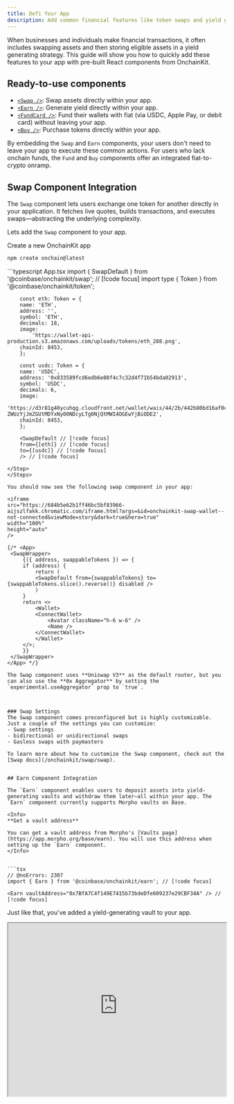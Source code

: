 ```yaml
---
title: Defi Your App
description: Add common financial features like token swaps and yield generating strategies to your app with pre-built React components from OnchainKit.
---
```



When businesses and individuals make financial transactions, it often includes swapping assets and then storing eligible assets in a yield generating strategy. This guide will show you how to quickly add these features to your app with pre-built React components from OnchainKit.

## Ready-to-use components
- [`<Swap />`](/onchainkit/swap/swap): Swap assets directly within your app.
- [`<Earn />`](/onchainkit/earn/earn): Generate yield directly within your app.
- [`<FundCard />`](/onchainkit/fund/fund-card): Fund their wallets with fiat (via USDC, Apple Pay, or debit card) without leaving your app.
- [`<Buy />`](/onchainkit/buy/buy): Purchase tokens directly within your app.


By embedding the `Swap` and `Earn` components, your users don't need to leave your app to execute these common actions. For users who lack onchain funds, the `Fund` and `Buy` components offer an integrated fiat-to-crypto onramp.


## Swap Component Integration

The `Swap` component lets users exchange one token for another directly in your application. It fetches live quotes, builds transactions, and executes swaps—abstracting the underlying complexity.

Lets add the `Swap` component to your app.

<Steps>
  <Step title="Install and Configure OnchainKit">
  Create a new OnchainKit app

  ```bash Terminal
  npm create onchain@latest
  ```
  </Step>
  <Step title="Import and Render the Swap Component">
       ```typescript App.tsx
        import { SwapDefault } from '@coinbase/onchainkit/swap'; // [!code focus]
        import type { Token } from '@coinbase/onchainkit/token';

        const eth: Token = {
        name: 'ETH',
        address: '',
        symbol: 'ETH',
        decimals: 18,
        image:
            'https://wallet-api-production.s3.amazonaws.com/uploads/tokens/eth_288.png',
        chainId: 8453,
        };

        const usdc: Token = {
        name: 'USDC',
        address: '0x833589fcd6edb6e08f4c7c32d4f71b54bda02913',
        symbol: 'USDC',
        decimals: 6,
        image:
            'https://d3r81g40ycuhqg.cloudfront.net/wallet/wais/44/2b/442b80bd16af0c0d9b22e03a16753823fe826e5bfd457292b55fa0ba8c1ba213-ZWUzYjJmZGUtMDYxNy00NDcyLTg0NjQtMWI4OGEwYjBiODE2',
        chainId: 8453,
        };

        <SwapDefault // [!code focus]
        from={[eth]} // [!code focus]
        to={[usdc]} // [!code focus]
        /> // [!code focus]
   ```
  </Step>
</Steps>

You should now see the following swap component in your app:

<iframe
  src="https://684b5e62b1ff46bc5bf83966-aijszlfakk.chromatic.com/iframe.html?args=&id=onchainkit-swap-wallet--not-connected&viewMode=story&dark=true&hero=true"
  width="100%"
  height="auto"
/>

{/* <App>
    <SwapWrapper>
        {({ address, swappableTokens }) => {
        if (address) {
            return (
            <SwapDefault from={swappableTokens} to={swappableTokens.slice().reverse()} disabled />
            )
        }
        return <>
            <Wallet>
            <ConnectWallet>
                <Avatar className="h-6 w-6" />
                <Name />
            </ConnectWallet>
            </Wallet>
        </>;
        }}
    </SwapWrapper>
</App> */}

The Swap component uses **Uniswap V3** as the default router, but you can also use the **0x Aggregator** by setting the `experimental.useAggregator` prop to `true`.



### Swap Settings
The Swap component comes preconfigured but is highly customizable. Just a couple of the settings you can customize:
- Swap settings
- bidirectional or unidirectional swaps
- Gasless swaps with paymasters

To learn more about how to customize the Swap component, check out the [Swap docs](/onchainkit/swap/swap).


## Earn Component Integration

The `Earn` component enables users to deposit assets into yield-generating vaults and withdraw them later—all within your app. The `Earn` component currently supports Morpho vaults on Base.

<Info>
**Get a vault address**

You can get a vault address from Morpho's [Vaults page](https://app.morpho.org/base/earn). You will use this address when setting up the `Earn` component.
</Info>


```tsx
// @noErrors: 2307
import { Earn } from '@coinbase/onchainkit/earn'; // [!code focus]

<Earn vaultAddress="0x7BfA7C4f149E7415b73bdeDfe609237e29CBF34A" /> // [!code focus]
```

Just like that, you've added a yield-generating vault to your app.

<iframe
  src="https://684b5e62b1ff46bc5bf83966-aijszlfakk.chromatic.com/iframe.html?args=&id=onchainkit-earn--main&viewMode=story&dark=true&hero=true"
  width="100%"
  height="400px"
/>

{/* <EarnMain /> */}

### Advanced Customizations
Similar to the Swap component, the Earn component is highly customizable. Lets customize our component to include custom deposit buttons for a streamlined user experience.

- `useEarnContext` to access the component's context values, `EarnDeposit` and `EarnDetails`
- `DepositButton` to render custom deposit buttons

<CodeGroup>
```tsx index.tsx
// @noErrors: 2307
import { Earn, useEarnContext } from '@coinbase/onchainkit/earn';
import { CustomDepositButtons } from '@/custom-deposit-buttons';

  <Earn vaultAddress="0x7BfA7C4f149E7415b73bdeDfe609237e29CBF34A">
      <CustomDepositButtons />
  </Earn>

```

```tsx custom-deposit-buttons.tsx
import {EarnDetails,
        EarnDeposit,
        useEarnContext,
        DepositButton} from '@coinbase/onchainkit/earn';

const predefinedAmounts = ['0.1', '1', '10'];

function CustomDepositButtons() {
  const { depositAmount, setDepositAmount } = useEarnContext();

  return (
    <EarnDeposit>
      <EarnDetails />
      <div className="grid grid-cols-3 gap-2">
        {predefinedAmounts.map((amount) => {
          const selected = amount === depositAmount;
          return (
            <button
              key={amount}
              type="button"
              onClick={() => setDepositAmount(amount)}
              className={`rounded-md px-4 py-2
              ${selected ? 'bg-[var(--ock-bg-primary)] text-[var(--ock-text-inverse)]'
              : 'bg-[var(--ock-bg-secondary)] text-[var(--ock-text-primary)]'}`}
            >
              {amount}
            </button>
          );
        })}
      </div>
      <DepositButton />
    </EarnDeposit>
  );
}
```
</CodeGroup>

<iframe
  src="https://684b5e62b1ff46bc5bf83966-aijszlfakk.chromatic.com/iframe.html?args=&id=onchainkit-earn--predefined-deposit&viewMode=story&dark=true&hero=true"
  width="100%"
  height="280px"
/>

{/* <PredefinedInputDeposit /> */}

## Onboarding Users in DeFi

In order to leverage the `<FundCard/>` and `<Buy />` components, users need to have funds in their wallet. If user's don't have funds, they'll need to onramp fiat or buy tokens in order to transact. We'll explore two out-of-the-box solutions from OnchainKit below.

The `Fund` component (via `<FundCard />`) offers a complete fiat onramp experience, allowing users to add funds to their wallet directly in your app.  It provides:
- Amount input with fiat/crypto switching
- Payment method selection (Coinbase, Apple Pay, Debit Card)
- Automatic exchange rate updates
- Smart handling of payment method restrictions (based on country and subdivision)

<Tip>
To use the `FundCard` component, you'll need to provide a Client API Key in `OnchainKitProvider`. You can get one following our [Getting Started](/onchainkit/installation/nextjs#get-your-client-api-key) steps.
</Tip>


```tsx App.tsx
import { FundCard } from '@coinbase/onchainkit/fund';

<FundCard
  assetSymbol="ETH"
  country="US"
  currency="USD"
/>;
```

<iframe
  src="https://684b5e62b1ff46bc5bf83966-aijszlfakk.chromatic.com/iframe.html?args=&id=onchainkit-fund-card--default&viewMode=story&dark=true&hero=true"
  width="100%"
  height="370px"
/>

{/* <App>
  <FundWrapper>
    {({ address }) => {
      if (address) {
        return <FundCard assetSymbol="ETH" country="US" currency="USD" />;
      }
      return (
        <>
          <Wallet>
            <ConnectWallet>
              <Avatar className="h-6 w-6" />
              <Name />
            </ConnectWallet>
          </Wallet>
        </>
      );
    }}
  </FundWrapper>
</App> */}

To learn more about the `FundCard` component and its features, check out the [FundCard docs](/onchainkit/fund/fund-card).

## The `Buy` Component

The `Buy` components provide a comprehensive interface for users to purchase [Tokens](/onchainkit/token/types.mdx).

The `Buy` component supports token swaps from USDC and ETH by default with the option to provide an additional token of choice using the `fromToken` prop. Users are able to purchase tokens using their Coinbase account, Apple Pay, or debit card.

<Note>
This component requires a `projectId` to be set in the `OnchainKitProvider`. You can find your `projectId` on [Coinbase Developer Platform](https://portal.cdp.coinbase.com/products/onchainkit).
</Note>


```tsx
import { Buy } from '@coinbase/onchainkit/buy'; // [!code focus]
import type { Token } from '@coinbase/onchainkit/token';

export default function BuyComponents() { // [!code focus]
  const degenToken: Token = {
    name: 'DEGEN',
    address: '0x4ed4e862860bed51a9570b96d89af5e1b0efefed',
    symbol: 'DEGEN',
    decimals: 18,
    image:
    'https://d3r81g40ycuhqg.cloudfront.net/wallet/wais/3b/bf/3bbf118b5e6dc2f9e7fc607a6e7526647b4ba8f0bea87125f971446d57b296d2-MDNmNjY0MmEtNGFiZi00N2I0LWIwMTItMDUyMzg2ZDZhMWNm',
    chainId: 8453,
  };

  return ( // [!code focus]
    <Buy toToken={degenToken} /> // [!code focus]
  ) // [!code focus]
} // [!code focus]

```

<iframe
  src="https://684b5e62b1ff46bc5bf83966-aijszlfakk.chromatic.com/iframe.html?args=&id=onchainkit-buy--disabled&viewMode=story&dark=true&hero=true"
  width="100%"
  height="auto"
/>

{/* <App>
  <BuyWrapper>
    {({ address, toToken }) => {
      return (
        <Buy toToken={toToken} disabled />
      )
    }}
  </BuyWrapper>
</App> */}

<Danger>
**Note: This interface is for demonstration purposes only.**

Swap and Onramp flows will execute and work out of the box when you implement the component in your own app.
</Danger>


By combining Swap, Earn, Fund, and Buy with these additional tools, you can quickly build a robust in-app DeFi experience with minimal development overhead. This lets you focus on building your unique value proposition.


## Next Steps

If you're using these components, its likely you'll benefit from the following components:

- [`<Transaction/>`](/onchainkit/transaction/transaction): Provides a high-level transaction interface for executing custom onchain transactions.


- [`<TokenChip/>`](/onchainkit/token/token-chip): Offers utilities for token selection and display, ideal for building wallet-like interfaces.


- [`<WalletIsland/>`](/onchainkit/wallet/wallet-island): An advanced, draggable wallet widget that consolidates wallet management (QR code, buy options, swap, portfolio view) in one interface.


### Go Gasless
For the `<Buy />` and `<Swap/>` components, you can enable gasless transactions by setting the [`isSponsored`](/onchainkit/buy/buy#sponsor-gas-with-paymaster) prop to `true`.


<PolicyBanner />
